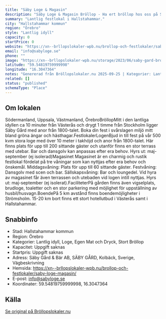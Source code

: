 ```yaml
---
title: "Säby Loge & Magasin"
description: "Säby Loge & Magasin Bröllop - Ha ert bröllop hos oss på Säby Loge & Magasin. Se vår fina Bröllopslokal. Skicka gärna en förfrågan så hjälper vi Er!"
summary: "Lantlig festlokal i Hallstahammar."
city: "Hallstahammar kommun"
region: "Örebro"
style: "Lantlig idyll"
capacity: 0
startPrice: 0
website: "https://xn--brllopslokaler-wpb.nu/brollop-och-festlokaler/saby-loge-magasin/"
email: "info@sabyloge.se"
phone: ""
image: "https://xn--brllopslokaler-wpb.nu/storage/2023/06/saby-gard-brollopslokalvasteras-brollop-4.jpg"
latitude: "59.54819759999998"
longitude: "16.3047364"
notes: "Genererad från Bröllopslokaler.nu 2025-09-25 | Kategorier: Lantlig idyll, Loge, Egen Mat och Dryck, Stort Bröllop"
related: []
status: "published"
schemaType: "Place"
---
```


## Om lokalen

Södermanland, Uppsala, Västmanland, ÖrebroBröllopMitt i den lantliga idyllen ca 10 minuter från Västerås och drygt 1 timme från Stockholm ligger Säby Gård med anor från 1800-talet. Boka din fest i svårslagen miljö mitt bland gröna ängar och hästhagar.FestlokalerLogenBjud in till fest på vår 500 kvm stora loge med över 10 meter i takhöjd och anor från 1800-talet. Här finns plats för upp till 200 sittande gäster och utanför finns en stor terrass med utebar. Bar och dansgolv kan anpassas efter era behov. Hyrs ut: maj-september (ej isolerad)Magasinet Magasinet är en charmig och rustik festlokal fördelat på tre våningar som kan nyttjas efter era behov och önskemål. Middagsvåning: Plats för upp till 60 sittande gäster. Festvåning: Dansgolv med scen och bar. Sällskapsvåning: Bar och loungedel. Vid hyra av magasinet får även terrassen och utebaden vid logen intill nyttjas. Hyrs ut: maj-september (ej isolerat).FaciliteterPå gården finns även vigselplats, brudloge, toaletter och en stor parkering med möjlighet för uppställning av husbil/husvagn.BoendePå 5 km avstånd finns boendemöjligheter i Strömsholm. 15-20 km bort finns ett stort hotellutbud i Västerås samt i Hallstahammar.

## Snabbinfo

- Stad: Hallstahammar kommun
- Region: Örebro
- Kategorier: Lantlig idyll, Loge, Egen Mat och Dryck, Stort Bröllop
- Kapacitet: Uppgift saknas
- Startpris: Uppgift saknas
- Adress: Säby Gård & Bär AB, SÄBY GÅRD, Kolbäck, Sverige, Vägbeskrivning
- Hemsida: https://xn--brllopslokaler-wpb.nu/brollop-och-festlokaler/saby-loge-magasin/
- E-post: info@sabyloge.se
- Koordinater: 59.54819759999998, 16.3047364

## Källa

[Se original på Bröllopslokaler.nu](https://xn--brllopslokaler-wpb.nu/brollop-och-festlokaler/saby-loge-magasin/)
